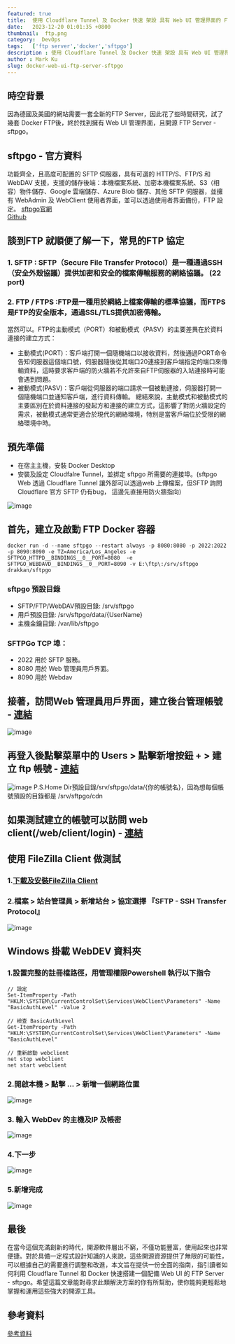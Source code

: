 ```yaml
---
featured: true
title:  使用 Cloudflare Tunnel 及 Docker 快速 架設 具有 Web UI 管理界面的 FTP Server - sftpgo
date:   2023-12-20 01:01:35 +0800
thumbnail:  ftp.png
category:  DevOps
tags:   ['ftp server','docker','sftpgo']
description : 使用 Cloudflare Tunnel 及 Docker 快速 架設 具有 Web UI 管理界面的 FTP Server - sftpgo
author : Mark Ku
slug: docker-web-ui-ftp-server-sftpgo
---
```


## 時空背景
因為德國及美國的網站需要一套全新的FTP Server，因此花了些時間研究，試了幾套 Docker FTP後，終於找到擁有 Web UI 管理界面，且開源 FTP Server - sftpgo。

## sftpgo - 官方資料
功能齊全，且高度可配置的 SFTP 伺服器，具有可選的 HTTP/S、FTP/S 和 WebDAV 支援，支援的儲存後端：本機檔案系統、加密本機檔案系統、S3（相容）物件儲存、Google 雲端儲存、Azure Blob 儲存、其他 SFTP 伺服器，並擁有 WebAdmin 及 WebClient 使用者界面，並可以透過使用者界面備份，FTP 設定。
[sftpgo官網](https://sftpgo.com/)  
[Github](https://github.com/drakkan/sftpgo)

## 談到FTP 就順便了解一下，常見的FTP 協定
### 1. SFTP : SFTP（Secure File Transfer Protocol）是一種通過SSH（安全外殼協議）提供加密和安全的檔案傳輸服務的網絡協議。 (22 port) 
### 2. FTP / FTPS :FTP是一種用於網絡上檔案傳輸的標準協議，而FTPS是FTP的安全版本，通過SSL/TLS提供加密傳輸。
當然可以。FTP的主動模式（PORT）和被動模式（PASV）的主要差異在於資料連接的建立方式：
* 主動模式(PORT)：客戶端打開一個隨機端口以接收資料，然後通過PORT命令告知伺服器這個端口號，伺服器隨後從其端口20連接到客戶端指定的端口來傳輸資料，這時要求客戶端的防火牆若不允許來自FTP伺服器的入站連接時可能會遇到問題。
* 被動模式(PASV)：客戶端從伺服器的端口請求一個被動連接，伺服器打開一個隨機端口並通知客戶端，進行資料傳輸。
總結來說，主動模式和被動模式的主要區別在於資料連接的發起方和連接的建立方式，這影響了對防火牆設定的需求，被動模式通常更適合於現代的網絡環境，特別是當客戶端位於受限的網絡環境中時。

## 預先準備
* 在宿主主機，安裝 Docker Desktop
* 安裝及設定 Cloudfalre Tunnel，並挷定 sftpgo 所需要的連接埠。(sftpgo Web 透過 Cloudflare Tunnel 讓外部可以透過web 上傳檔案，但SFTP 詢問Cloudflare 官方 SFTP 仍有bug， 這邊先直接用防火牆指向)

![image](1.png)

## 首先，建立及啟動 FTP Docker 容器
```
docker run -d --name sftpgo --restart always -p 8080:8080 -p 2022:2022 -p 8090:8090 -e TZ=America/Los_Angeles -e SFTPGO_HTTPD__BINDINGS__0__PORT=8080  -e SFTPGO_WEBDAVD__BINDINGS__0__PORT=8090 -v E:\ftp\:/srv/sftpgo drakkan/sftpgo
```
### sftpgo 預設目錄
* SFTP/FTP/WebDAV預設目錄: /srv/sftpgo  
* 用戶預設目錄: /srv/sftpgo/data/{UserName}
* 主機金鑰目錄: /var/lib/sftpgo 

### SFTPGo TCP 埠：
* 2022 用於 SFTP 服務。  
* 8080 用於 Web 管理員用戶界面。  
* 8090 用於 Webdav

## 接著，訪問Web 管理員用戶界面，建立後台管理帳號 - [連結](http://localhost:8080/web/admin/setup)

![image](2.png)

## 再登入後點擊菜單中的 Users > 點擊新增按鈕 + > 建立 ftp 帳號 - [連結](http://localhost:8080/web/admin/login)
![image](3.png)
P.S.Home Dir預設目錄/srv/sftpgo/data/{你的帳號名}，因為想每個帳號預設的目錄都是 /srv/sftpgo/cdn 

## 如果測試建立的帳號可以訪問 web client(/web/client/login) - [連結](http://localhost:8080/web/client/login)

## 使用 FileZilla Client 做測試
### 1.[下載及安裝FileZilla Client](https://filezilla-project.org/)
### 2.檔案 > 站台管理員 > 新增站台 > 協定選擇 『SFTP - SSH Transfer Protocol』
![image](4.png)

## Windows 掛載 WebDEV 資料夾
### 1.設置完整的註冊檔路徑，用管理權限Powershell 執行以下指令
```
// 設定
Set-ItemProperty -Path "HKLM:\SYSTEM\CurrentControlSet\Services\WebClient\Parameters" -Name "BasicAuthLevel" -Value 2

// 檢查 BasicAuthLevel
Get-ItemProperty -Path "HKLM:\SYSTEM\CurrentControlSet\Services\WebClient\Parameters" -Name "BasicAuthLevel"

// 重新啟動 webclient
net stop webclient
net start webclient
```

### 2.開啟本機 > 點擊 ... > 新增一個網路位置
![image](5.png)
### 3. 輸入 WebDev 的主機及IP 及帳密
![image](6.png)

### 4.下一步
![image](7.png)

### 5.新增完成
![image](8.png)

## 最後
在當今這個充滿創新的時代，開源軟件層出不窮，不僅功能豐富，使用起來也非常便捷。對於具備一定程式設計知識的人來說，這些開源資源提供了無限的可能性，可以根據自己的需要進行調整和改進，本文旨在提供一份全面的指南，指引讀者如何利用 Cloudflare Tunnel 和 Docker 快速搭建一個配備 Web UI 的 FTP Server - sftpgo。希望這篇文章能對尋求此類解決方案的你有所幫助，使你能夠更輕鬆地掌握和運用這些強大的開源工具。

## 參考資料
[參考資料](https://blog.csdn.net/networken/article/details/133963932)  





